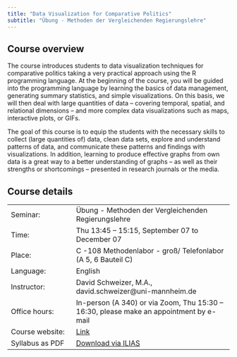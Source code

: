 ```yaml
---
title: "Data Visualization for Comparative Politics"
subtitle: "Übung - Methoden der Vergleichenden Regierungslehre"
---
```


## **Course overview**

The course introduces students to data visualization techniques for comparative politics taking a very practical approach using the R programming language. At the beginning of the course, you will be guided into the programming language by learning the basics of data management, generating summary statistics, and simple visualizations. On this basis, we will then deal with large quantities of data -- covering temporal, spatial, and relational dimensions -- and more complex data visualizations such as maps, interactive plots, or GIFs.

The goal of this course is to equip the students with the necessary skills to collect (large quantities of) data, clean data sets, explore and understand patterns of data, and communicate these patterns and findings with visualizations. In addition, learning to produce effective graphs from own data is a great way to a better understanding of graphs -- as well as their strengths or shortcomings -- presented in research journals or the media.

## **Course details**

|                 |                                                                                                           |
|---------------------|---------------------------------------------------|
| Seminar:        | Übung - Methoden der Vergleichenden Regierungslehre                                                       |
| Time:           | Thu 13:45 -- 15:15, September 07 to December 07                                                           |
| Place:          | C -108 Methodenlabor - groß/ Telefonlabor (A 5, 6 Bauteil C)                                              |
| Language:       | English                                                                                                   |
| Instructor:     | David Schweizer, M.A., david.schweizer\@uni-mannheim.de                                                   |
| Office hours:   | In-person (A 340) or via Zoom, Thu 15:30 -- 16:30, please make an appointment by e-mail                   |
| Course website: | [Link](https://datavisualizationfall2023.netlify.app/ "https://datavisualizationfall2023.netlify.app/")   |
| Syllabus as PDF | [Download via ILIAS](https://ilias.uni-mannheim.de/goto.php?target=file_1425430_download&client_id=ILIAS) |

